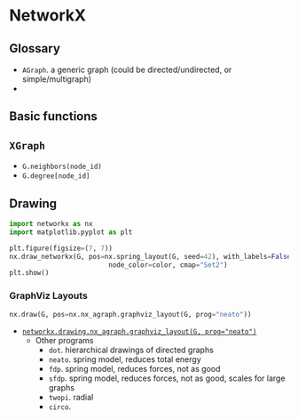 # NetworkX

## Glossary
- `AGraph`. a generic graph (could be directed/undirected, or simple/multigraph)
-

## Basic functions

## `XGraph`
- `G.neighbors(node_id)`
- `G.degree[node_id]`

## Drawing
```python
import networkx as nx
import matplotlib.pyplot as plt

plt.figure(figsize=(7, 7))
nx.draw_networkx(G, pos=nx.spring_layout(G, seed=42), with_labels=False,
                         node_color=color, cmap="Set2")
plt.show()
```

### GraphViz Layouts
```python
nx.draw(G, pos=nx.nx_agraph.graphviz_layout(G, prog="neato"))
```

- [`networkx.drawing.nx_agraph.graphviz_layout(G, prog="neato")`](https://networkx.org/documentation/stable/reference/generated/networkx.drawing.nx_agraph.graphviz_layout.html)
    - Other programs
        - `dot`. hierarchical drawings of directed graphs
        - `neato`. spring model, reduces total energy
        - `fdp`. spring model, reduces forces, not as good
        - `sfdp`. spring model, reduces forces, not as good, scales for large graphs
        - `twopi`. radial
        - `circo`.

